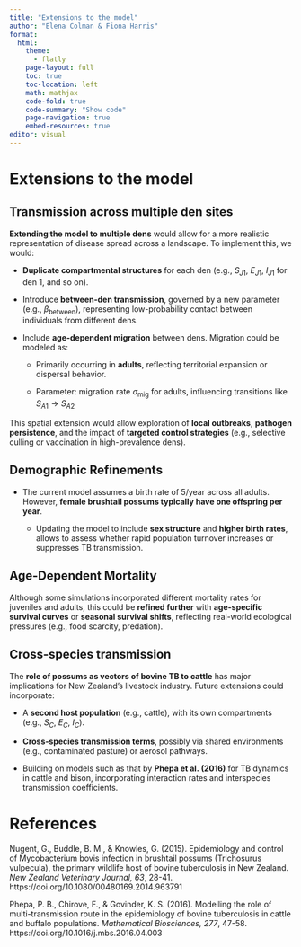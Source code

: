 ```yaml
---
title: "Extensions to the model"
author: "Elena Colman & Fiona Harris"
format:
  html:
    theme: 
      - flatly
    page-layout: full
    toc: true
    toc-location: left
    math: mathjax
    code-fold: true
    code-summary: "Show code"
    page-navigation: true
    embed-resources: true
editor: visual
---
```


# Extensions to the model {#extensions-of-the-model}

## Transmission across multiple den sites {#transmission-to-multiple-den-sites}

**Extending the model to multiple dens** would allow for a more realistic representation of disease spread across a landscape. To implement this, we would:

-   **Duplicate compartmental structures** for each den (e.g., $S_{J1}$, $E_{J1}$, $I_{J1}$ for den 1, and so on).

-   Introduce **between-den transmission**, governed by a new parameter (e.g., $\beta_{\text{between}}$), representing low-probability contact between individuals from different dens.

-   Include **age-dependent migration** between dens. Migration could be modeled as:

    -   Primarily occurring in **adults**, reflecting territorial expansion or dispersal behavior.

    -   Parameter: migration rate $\sigma_{\text{mig}}$ for adults, influencing transitions like $S_{A1} \rightarrow S_{A2}$

This spatial extension would allow exploration of **local outbreaks**, **pathogen persistence**, and the impact of **targeted control strategies** (e.g., selective culling or vaccination in high-prevalence dens).

## Demographic Refinements

-   The current model assumes a birth rate of 5/year across all adults. However, **female brushtail possums typically have one offspring per year**.

    -   Updating the model to include **sex structure** and **higher birth rates**, allows to assess whether rapid population turnover increases or suppresses TB transmission.

## Age-Dependent Mortality

Although some simulations incorporated different mortality rates for juveniles and adults, this could be **refined further** with **age-specific survival curves** or **seasonal survival shifts**, reflecting real-world ecological pressures (e.g., food scarcity, predation).

## Cross-species transmission {#cross-species-transmission}

The **role of possums as vectors of bovine TB to cattle** has major implications for New Zealand’s livestock industry. Future extensions could incorporate:

-   A **second host population** (e.g., cattle), with its own compartments (e.g., $S_C$, $E_C$, $I_C$).

-   **Cross-species transmission terms**, possibly via shared environments (e.g., contaminated pasture) or aerosol pathways.

-   Building on models such as that by **Phepa et al. (2016)** for TB dynamics in cattle and bison, incorporating interaction rates and interspecies transmission coefficients.

# References

Nugent, G., Buddle, B. M., & Knowles, G. (2015). Epidemiology and control of Mycobacterium bovis infection in brushtail possums (Trichosurus vulpecula), the primary wildlife host of bovine tuberculosis in New Zealand. *New Zealand Veterinary Journal, 63*, 28-41. https://doi.org/10.1080/00480169.2014.963791

Phepa, P. B., Chirove, F., & Govinder, K. S. (2016). Modelling the role of multi-transmission route in the epidemiology of bovine tuberculosis in cattle and buffalo populations. *Mathematical Biosciences, 277*, 47-58. https://doi.org/10.1016/j.mbs.2016.04.003
